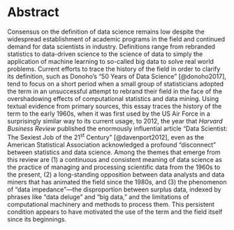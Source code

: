 # Abstract

Consensus on the definition of data science remains low despite the
widespread establishment of academic programs in the field and continued
demand for data scientists in industry. Definitions range from rebranded
statistics to data-driven science to the science of data to simply the
application of machine learning to so-called big data to solve real
world problems. Current efforts to trace the history of the field in
order to clarify its definition, such as Donoho's "50 Years of Data
Science" [@donoho2017], tend to focus on a short period when a small
group of statisticians adopted the term in an unsuccessful attempt to
rebrand their field in the face of the overshadowing effects of
computational statistics and data mining. Using textual evidence from
primary sources, this essay traces the history of the term to the early
1960s, when it was first used by the US Air Force in a surprisingly
similar way to its current usage, to 2012, the year that *Harvard
Business Review* published the enormously influential article "Data
Scientist: The Sexiest Job of the 21^st^ Century" [@davenport2012], even
as the American Statistical Association acknowledged a profound
"disconnect" between statistics and data science. Among the themes that
emerge from this review are (1) a continuous and consistent meaning of
data science as the practice of managing and processing scientific data
from the 1960s to the present, (2) a long-standing opposition between
data analysts and data miners that has animated the field since the
1980s, and (3) the phenomenon of "data impedance"---the disproportion
between surplus data, indexed by phrases like "data deluge" and "big
data," and the limitations of computational machinery and methods to
process them. This persistent condition appears to have motivated the
use of the term and the field itself since its beginnings.
